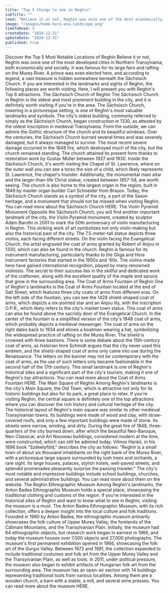 ```yaml
---
title: "Top 5 things to see in Reghin"
subTitle: ""
lead: "Believe it or not, Reghin was once one of the most economically and socially developed cities in Northern Transylvania."
image: "/images/home-hero-ana-landscape.png"
timeToRead: 5
createDate: "2024-12-31"
updateDate: "2024-12-31"
published: true
---
```


<ContentTitle>
    Discover the Top 5 Most Notable Locations of Reghin
</ContentTitle>
<ContentTextBlock>
    Believe it or not, Reghin was once one of the most developed cities in Northern Transylvania, both economically and socially. It was famous for its large fairs and rafting on the Mureș River. A prince was even elected here, and according to legend, a vast treasure is hidden somewhere beneath the Sächsisch Church. If you are interested in the landmarks and sights of Reghin, the following places are worth visiting. Here, I will present you with Reghin's Top 6 attractions.
</ContentTextBlock>
<ContentTitle size="xl" count={1}>
    The Sächsisch Church of Reghin
</ContentTitle>
<ContentTextBlock>
    The Sächsisch Church in Reghin is the oldest and most prominent building in the city, and it is definitely worth visiting if you're in the area.
</ContentTextBlock>
<ContentTextBlock>
    The Sächsisch Church, towering in a picturesque setting, is one of Reghin's most valuable landmarks and symbols. The city's oldest building, commonly referred to simply as the Sächsisch Church, began construction in 1330, as attested by the oldest inscription in medieval Transylvania.
</ContentTextBlock>
<ContentTextBlock>
    From the outside, we can admire the Gothic structure of the church and its beautiful windows. Over the centuries, the Sächsisch Church burned several times and was severely damaged, but it always managed to survive. The most recent severe damage occurred in the 1848 fire, which destroyed much of the city, but the church remained standing. The church attained its present form thanks to restoration work by Gustav Müller between 1927 and 1930.
</ContentTextBlock>
<ContentTextBlock>
    Inside the Sächsisch Church, it's worth visiting the Chapel of St. Lawrence, where on the outer wall you can see a torso the size of a child, which likely represents St. Lawrence, the chapel's founder. Additionally, the monumental main altar and the larger-than-life Christ statue, created between 1857-58, are worth seeing. The church is also home to the largest organ in the region, built in 1849 by master organ builder Carl Schneider from Brașov. Today, the Sächsisch Church stands as a symbol of the city, a part of the Saxon heritage, and a monument that should not be missed when visiting Reghin. You can read more about the Sächsisch Church HERE.
</ContentTextBlock>
<ContentTitle size="xl" count={2}>
    The Violin Pyramid Monument
</ContentTitle>
<ContentTextBlock>
    Opposite the Sächsisch Church, you will find another important landmark of the city, the Violin Pyramid monument, created by sculptor Ádám Barothi in 2001 to mark the 50th anniversary of violin manufacturing in Reghin. This striking work of art symbolizes not only violin-making but also the historical past of the city.
</ContentTextBlock>
<ContentTextBlock>
    The 7.5-meter-tall statue depicts three violins, each facing different streets. On the violin facing the Evangelical Church, the artist engraved the coat of arms granted by Robert of Anjou in 1330, which can also be found in the church.
</ContentTextBlock>
<ContentTextBlock>
    Reghin is famous for its instrument manufacturing, particularly thanks to the Gliga and Hora instrument factories that started in the 1950s and '60s. The violins made here have gained international recognition, played by many renowned violinists. The secret to their success lies in the skillful and dedicated work of the craftsmen, along with the excellent quality of the maple and spruce that grow in the surrounding area.
</ContentTextBlock>
<ContentTitle size="xl" count={4}>
    The Coat of Arms Fountain of Reghin
</ContentTitle>
<ContentTextBlock>
    One of Reghin's landmarks is the Coat of Arms Fountain located at the end of Salt Street, which features three city coats of arms from different eras. On the left side of the fountain, you can see the 1428 shield-shaped coat of arms, which depicts a six-pointed star and an Anjou lily, with the inscription O.P.R., which likely refers to the city's market town status. This coat of arms can also be found above the sacristy door of the Evangelical Church.
</ContentTextBlock>
<ContentTextBlock>
    In the center of the fountain is a simplified version of the city's 1848 coat of arms, which probably depicts a medieval messenger. The coat of arms on the right dates back to 1934 and shows a boatman wearing a hat, symbolizing the widespread practice of rafting on the Mureș River. The shield is crowned with three bastions.
</ContentTextBlock>
<ContentTextBlock>
    There is some debate about the 15th-century coat of arms, as historian Imre Schmidt argues that the city never used this emblem, and the shield-shaped coat of arms only came into use during the Renaissance. The letters on the banner may not be contemporary with the coat of arms, as the use of such letters only became fashionable in the second half of the 17th century.
</ContentTextBlock>
<ContentTextBlock>
    This small landmark is one of Reghin's historical sites and a significant part of the city's tourism, making it one of Reghin's top attractions. You can read more about the Coat of Arms Fountain HERE.
</ContentTextBlock>
<ContentTitle size="xl" count={4}>
    The Main Square of Reghin
</ContentTitle>
<ContentTextBlock>
    Among Reghin's landmarks is the city's Main Square, the Old Town, which is attractive not only for its historic buildings but also for its park, a great place to relax. If you're visiting Reghin, the central square is definitely one of the top attractions where you can discover the rich history and cultural heritage of the city.
</ContentTextBlock>
<ContentTextBlock>
    The historical layout of Reghin's main square was similar to other medieval Transylvanian towns. Its buildings were made of wood and clay, with straw-covered roofs, and only a few important buildings were made of stone. Its streets were narrow, winding, and dirty. During the great fire of 1848, three-quarters of the city burned down, after which the beautiful Neo-Baroque, Neo-Classical, and Art Nouveau buildings, considered modern at the time, were constructed, which can still be admired today.
</ContentTextBlock>
<ContentTextBlock>
    Vilmos Hankó, in his 1896 book "Székelyföld," describes the city as follows: "Reghin is a small town of about six thousand inhabitants on the right bank of the Mureș River, with a picturesque large square surrounded by lush trees and orchards, a rare sight. Its large houses, palaces, stylish hotels, well-paved streets, and splendid promenades pleasantly surprise the passing traveler."
</ContentTextBlock>
<ContentTextBlock>
    The city's most notable and impressive buildings include school buildings, churches, and several administrative buildings. You can read more about them on the website.
</ContentTextBlock>
<ContentTitle size="xl" count={5}>
    The Reghin Ethnographic Museum
</ContentTitle>
<ContentTextBlock>
    Among Reghin's landmarks, the Anton Badea Ethnographic Museum holds a special place, showcasing the traditional clothing and customs of the region. If you're interested in the historical sites of Reghin and want to know what to see in Reghin, visiting the museum is a must. The Anton Badea Ethnographic Museum, with its rich collection, offers a deeper insight into the local culture and folk traditions.
</ContentTextBlock>
<ContentTextBlock>
    Founded in 1960 by Anton Badea, the ethnographic museum primarily showcases the folk culture of Upper Mureș Valley, the forelands of the Călimani Mountains, and the Transylvanian Plain. Initially, the museum had 64 ethnographic objects, but research work began in earnest in 1966, and today the museum houses over 7,000 objects and 27,000 photographs. The museum's first permanent exhibition opened in 1966, showcasing the folk art of the Gurgui Valley. Between 1972 and 1991, the collection expanded to include traditional costumes and folk art from the Upper Mureș Valley and the Transylvanian Plain, as well as tools. In 2011, under political pressure, the museum also began to exhibit artifacts of Hungarian folk art from the surrounding area. The museum has an open-air section with 14 buildings representing traditional tools from various localities. Among them are a wooden church, a barn with a stable, a mill, and several wine presses. You can read more about the museum HERE.
</ContentTextBlock>
<div className="p-0 w-fit border border-solid border-[#dddddd] rounded-lg bg-white">
    <div className="grid grid-cols-1 w-fit p-0">
        <InfoIconOpenHours
            title="Opening Hours"
            openHours="The museum is open on weekdays from 8 AM to 6 PM."
        />
        <InfoIconAddress
            className="border-t border-solid border-[#dddddd]"
            title="Address"
            address="Vînătorilor street 51, Reghin 545300"
            mapLink="https://www.google.com/maps/place//data=!4m2!3m1!1s0x474a37cbba706f63:0x4c167abb2de1ddb5?sa=X&ved=1t:8290&ictx=111"
        />
        <InfoIconPhone
            className="border-t border-solid border-[#dddddd]"
            title="Phone number"
            phoneNumber="0265 512 571"
        />
    </div>
</div>


